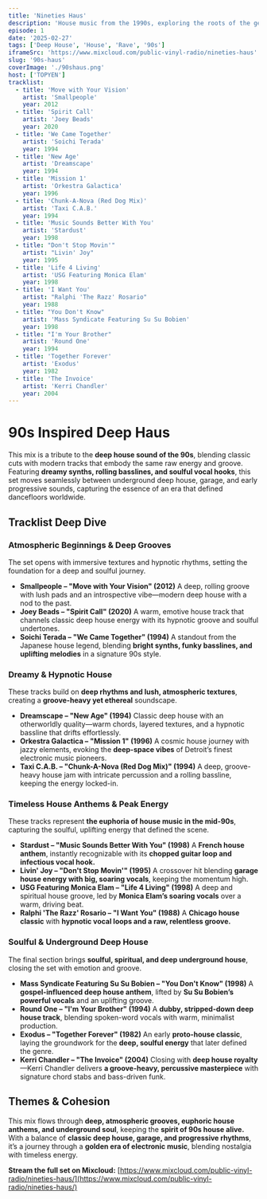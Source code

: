 ```yaml
---
title: 'Nineties Haus'
description: 'House music from the 1990s, exploring the roots of the genre and its evolution through the decade.'
episode: 1
date: '2025-02-27'
tags: ['Deep House', 'House', 'Rave', '90s']
iframeSrc: 'https://www.mixcloud.com/public-vinyl-radio/nineties-haus'
slug: '90s-haus'
coverImage: './90shaus.png'
host: ['TOPYEN']
tracklist:
  - title: 'Move with Your Vision'
    artist: 'Smallpeople'
    year: 2012
  - title: 'Spirit Call'
    artist: 'Joey Beads'
    year: 2020
  - title: 'We Came Together'
    artist: 'Soichi Terada'
    year: 1994
  - title: 'New Age'
    artist: 'Dreamscape'
    year: 1994
  - title: 'Mission 1'
    artist: 'Orkestra Galactica'
    year: 1996
  - title: 'Chunk-A-Nova (Red Dog Mix)'
    artist: 'Taxi C.A.B.'
    year: 1994
  - title: 'Music Sounds Better With You'
    artist: 'Stardust'
    year: 1998
  - title: "Don't Stop Movin'"
    artist: "Livin' Joy"
    year: 1995
  - title: 'Life 4 Living'
    artist: 'USG Featuring Monica Elam'
    year: 1998
  - title: 'I Want You'
    artist: "Ralphi 'The Razz' Rosario"
    year: 1988
  - title: "You Don't Know"
    artist: 'Mass Syndicate Featuring Su Su Bobien'
    year: 1998
  - title: "I'm Your Brother"
    artist: 'Round One'
    year: 1994
  - title: 'Together Forever'
    artist: 'Exodus'
    year: 1982
  - title: 'The Invoice'
    artist: 'Kerri Chandler'
    year: 2004
---
```


# **90s Inspired Deep Haus**

This mix is a tribute to the **deep house sound of the 90s**, blending classic cuts with modern tracks that embody the same raw energy and groove. Featuring **dreamy synths, rolling basslines, and soulful vocal hooks**, this set moves seamlessly between underground deep house, garage, and early progressive sounds, capturing the essence of an era that defined dancefloors worldwide.

## **Tracklist Deep Dive**

### **Atmospheric Beginnings & Deep Grooves**

The set opens with immersive textures and hypnotic rhythms, setting the foundation for a deep and soulful journey.

- **Smallpeople – "Move with Your Vision" (2012)**
  A deep, rolling groove with lush pads and an introspective vibe—modern deep house with a nod to the past.
- **Joey Beads – "Spirit Call" (2020)**
  A warm, emotive house track that channels classic deep house energy with its hypnotic groove and soulful undertones.
- **Soichi Terada – "We Came Together" (1994)**
  A standout from the Japanese house legend, blending **bright synths, funky basslines, and uplifting melodies** in a signature 90s style.

### **Dreamy & Hypnotic House**

These tracks build on **deep rhythms and lush, atmospheric textures**, creating a **groove-heavy yet ethereal** soundscape.

- **Dreamscape – "New Age" (1994)**
  Classic deep house with an otherworldly quality—warm chords, layered textures, and a hypnotic bassline that drifts effortlessly.
- **Orkestra Galactica – "Mission 1" (1996)**
  A cosmic house journey with jazzy elements, evoking the **deep-space vibes** of Detroit’s finest electronic music pioneers.
- **Taxi C.A.B. – "Chunk-A-Nova (Red Dog Mix)" (1994)**
  A deep, groove-heavy house jam with intricate percussion and a rolling bassline, keeping the energy locked-in.

### **Timeless House Anthems & Peak Energy**

These tracks represent **the euphoria of house music in the mid-90s**, capturing the soulful, uplifting energy that defined the scene.

- **Stardust – "Music Sounds Better With You" (1998)**
  A **French house anthem**, instantly recognizable with its **chopped guitar loop and infectious vocal hook.**
- **Livin' Joy – "Don't Stop Movin'" (1995)**
  A crossover hit blending **garage house energy with big, soaring vocals**, keeping the momentum high.
- **USG Featuring Monica Elam – "Life 4 Living" (1998)**
  A deep and spiritual house groove, led by **Monica Elam’s soaring vocals** over a warm, driving beat.
- **Ralphi 'The Razz' Rosario – "I Want You" (1988)**
  A **Chicago house classic** with **hypnotic vocal loops and a raw, relentless groove.**

### **Soulful & Underground Deep House**

The final section brings **soulful, spiritual, and deep underground house**, closing the set with emotion and groove.

- **Mass Syndicate Featuring Su Su Bobien – "You Don't Know" (1998)**
  A **gospel-influenced deep house anthem**, lifted by **Su Su Bobien’s powerful vocals** and an uplifting groove.
- **Round One – "I'm Your Brother" (1994)**
  A **dubby, stripped-down deep house track**, blending spoken-word vocals with warm, minimalist production.
- **Exodus – "Together Forever" (1982)**
  An early **proto-house classic**, laying the groundwork for the **deep, soulful energy** that later defined the genre.
- **Kerri Chandler – "The Invoice" (2004)**
  Closing with **deep house royalty**—Kerri Chandler delivers **a groove-heavy, percussive masterpiece** with signature chord stabs and bass-driven funk.

## **Themes & Cohesion**

This mix flows through **deep, atmospheric grooves, euphoric house anthems, and underground soul**, keeping the **spirit of 90s house alive.** With a balance of **classic deep house, garage, and progressive rhythms**, it’s a journey through a **golden era of electronic music**, blending nostalgia with timeless energy.

**Stream the full set on Mixcloud:** [https://www.mixcloud.com/public-vinyl-radio/nineties-haus/](https://www.mixcloud.com/public-vinyl-radio/nineties-haus/)
